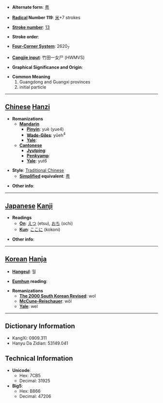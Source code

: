 * '''Alternate form''': [[粤]]

* '''[[Wiktionary:Chinese radical index| Radical]] Number 119''': [[Wiktionary:Chinese radical index 米|米]]+7 strokes

* '''[[Wiktionary:Chinese total strokes index|Stroke number]]''': [[Wiktionary:Chinese total strokes index 13|13]]

* '''Stroke order''': 

* '''[[Wiktionary:Chinese four corner index|Four-Corner System]]''': 2620<sub>7</sub>

* '''[[Wiktionary:Chinese Cangjie index|Cangjie input]]''': 竹田一女尸 (HWMVS)

* '''Graphical Significance and Origin''': 

* '''Common Meaning'''
*#Guangdong and Guangxi provinces
*# initial particle


----

== [[Chinese]] [[Hanzi]] ==

* '''Romanizations'''
** '''[[Mandarin]]'''
*** '''[[Pinyin]]''': yuè (yue4)
*** '''[[Wade-Giles]]''': yüeh<sup>4</sup>
*** '''[[Yale]]''': 
** '''[[Cantonese]]'''
*** '''[[Jyutping]]''':
*** '''[[Penkyamp]]''': 
*** '''[[Yale]]''': yut6

* '''Style''': [[Traditional Chinese]] 
** '''[[Simplified Chinese|Simplified]] equivalent''': [[粤]]

* '''Other info''': 

----

== [[Japanese]] [[Kanji]] ==

* '''Readings'''
** '''[[On]]''': [[えつ]] (etsu), [[おち]] (ochi)
** '''[[Kun]]''': [[ここに]] (kokoni)

* '''Other info''':  

----

== [[Korean]] [[Hanja]] ==

* '''[[Hangeul]]''': 월

* '''[[Eumhun]] reading''': 

* '''Romanizations'''
** '''[[The 2000 South Korean Revised Romanization|The 2000 South Korean Revised]]''': wol
** '''[[McCune-Reischauer]]''': wŏl
** '''[[Yale]]''': wel

----

== Dictionary Information ==

* KangXi: 0909.311
* Hanyu Da Zidian: 53149.041

== Technical Information ==

* '''Unicode''':
** Hex: 7CB5
** Decimal: 31925
* '''Big5''':
** Hex: B866
** Decimal: 47206